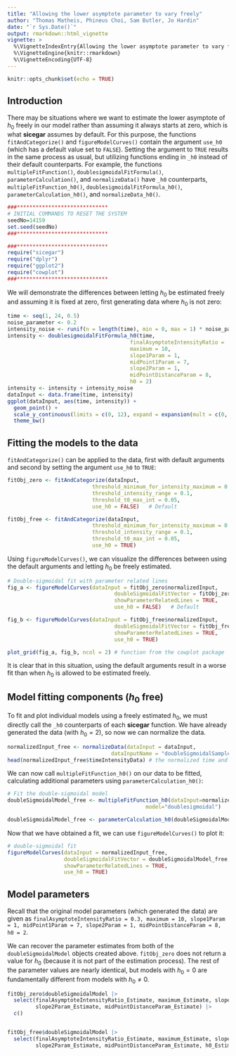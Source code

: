 ```yaml
---
title: "Allowing the lower asymptote parameter to vary freely"
author: "Thomas Matheis, Phineus Choi, Sam Butler, Jo Hardin"
date: "`r Sys.Date()`"
output: rmarkdown::html_vignette
vignette: >
  %\VignetteIndexEntry{Allowing the lower asymptote parameter to vary freely}
  %\VignetteEngine{knitr::rmarkdown}
  %\VignetteEncoding{UTF-8}
---
```


```r
knitr::opts_chunk$set(echo = TRUE)
```

## Introduction

There may be situations where we want to estimate the lower asymptote of $h_0$ freely in our model rather than assuming it always starts at zero, which is what **sicegar** assumes by default. 
For this purpose, the functions `fitAndCategorize()` and `figureModelCurves()` contain the argument `use_h0` (which has a default value set to `FALSE`). 
Setting the argument to `TRUE` results in the same process as usual, but utilizing functions ending in `_h0` instead of their default counterparts.
For example, the functions `multipleFitFunction()`, `doublesigmoidalFitFormula()`, `parameterCalculation()`, and `normalizeData()` have `_h0` counterparts, `multipleFitFunction_h0()`, `doublesigmoidalFitFormula_h0()`, `parameterCalculation_h0()`, and `normalizeData_h0()`.

```r

###*****************************
# INITIAL COMMANDS TO RESET THE SYSTEM
seedNo=14159
set.seed(seedNo)
###*****************************

###*****************************
require("sicegar")
require("dplyr")
require("ggplot2")
require("cowplot")
###*****************************
```

We will demonstrate the differences between letting $h_0$ be estimated freely and assuming it is fixed at zero, first generating data where $h_0$ is not zero:

```r
time <- seq(1, 24, 0.5)
noise_parameter <- 0.2
intensity_noise <- runif(n = length(time), min = 0, max = 1) * noise_parameter
intensity <- doublesigmoidalFitFormula_h0(time,
                                       finalAsymptoteIntensityRatio = .3,
                                       maximum = 10,
                                       slope1Param = 1,
                                       midPoint1Param = 7,
                                       slope2Param = 1,
                                       midPointDistanceParam = 8,
                                       h0 = 2)
intensity <- intensity + intensity_noise
dataInput <- data.frame(time, intensity)
ggplot(dataInput, aes(time, intensity)) + 
  geom_point() + 
  scale_y_continuous(limits = c(0, 12), expand = expansion(mult = c(0, 0))) + 
  theme_bw()
```

## Fitting the models to the data

`fitAndCategorize()` can be applied to the data, first with default arguments and second by setting the argument `use_h0` to `TRUE`:

```r
fitObj_zero <- fitAndCategorize(dataInput,
                           threshold_minimum_for_intensity_maximum = 0.3,
                           threshold_intensity_range = 0.1,
                           threshold_t0_max_int = 0.05,
                           use_h0 = FALSE)   # Default

fitObj_free <- fitAndCategorize(dataInput,
                           threshold_minimum_for_intensity_maximum = 0.3,
                           threshold_intensity_range = 0.1,
                           threshold_t0_max_int = 0.05,
                           use_h0 = TRUE)
```

Using `figureModelCurves()`, we can visualize the differences between using the default arguments and letting $h_0$ be freely estimated.

```r
# Double-sigmoidal fit with parameter related lines
fig_a <- figureModelCurves(dataInput = fitObj_zero$normalizedInput,
                                  doubleSigmoidalFitVector = fitObj_zero$doubleSigmoidalModel,
                                  showParameterRelatedLines = TRUE,
                                  use_h0 = FALSE)   # Default

fig_b <- figureModelCurves(dataInput = fitObj_free$normalizedInput,
                                  doubleSigmoidalFitVector = fitObj_free$doubleSigmoidalModel,
                                  showParameterRelatedLines = TRUE,
                                  use_h0 = TRUE)

plot_grid(fig_a, fig_b, ncol = 2) # function from the cowplot package
```

It is clear that in this situation, using the default arguments result in a worse fit than when $h_0$ is allowed to be estimated freely.

## Model fitting components ($h_0$ free)

To fit and plot individual models using a freely estimated $h_0$, we must directly call the `_h0` counterparts of each **sicegar** function. We have already generated the data (with $h_0 = 2$), so now we can normalize the data.

```r
normalizedInput_free <- normalizeData(dataInput = dataInput, 
                                 dataInputName = "doubleSigmoidalSample")
head(normalizedInput_free$timeIntensityData) # the normalized time and intensity data
```

We can now call `multipleFitFunction_h0()` on our data to be fitted, calculating additional parameters using `parameterCalculation_h0()`:

```r
# Fit the double-sigmoidal model
doubleSigmoidalModel_free <- multipleFitFunction_h0(dataInput=normalizedInput_free,
                                            model="doublesigmoidal")

doubleSigmoidalModel_free <- parameterCalculation_h0(doubleSigmoidalModel_free)
```

Now that we have obtained a fit, we can use `figureModelCurves()` to plot it:

```r
# double-sigmoidal fit
figureModelCurves(dataInput = normalizedInput_free,
                  doubleSigmoidalFitVector = doubleSigmoidalModel_free,
                  showParameterRelatedLines = TRUE,
                  use_h0 = TRUE)
```

## Model parameters

Recall that the original model parameters (which generated the data) are given as `finalAsymptoteIntensityRatio = 0.3, maximum = 10, slope1Param = 1, midPoint1Param = 7, slope2Param = 1, midPointDistanceParam = 8, h0 = 2`.

We can recover the parameter estimates from both of the `doubleSigmoidalModel` objects created above.
`fitObj_zero` does not return a value for $h_0$ (because it is not part of the estimation process).
The rest of the parameter values are nearly identical, but models with $h_0 = 0$ are fundamentally different from models with $h_0 \ne 0$.

```r
fitObj_zero$doubleSigmoidalModel |>
  select(finalAsymptoteIntensityRatio_Estimate, maximum_Estimate, slope1Param_Estimate, midPoint1Param_Estimate,
         slope2Param_Estimate, midPointDistanceParam_Estimate) |> 
  c()


fitObj_free$doubleSigmoidalModel |>
  select(finalAsymptoteIntensityRatio_Estimate, maximum_Estimate, slope1Param_Estimate, midPoint1Param_Estimate,
         slope2Param_Estimate, midPointDistanceParam_Estimate, h0_Estimate) |> c()


```

